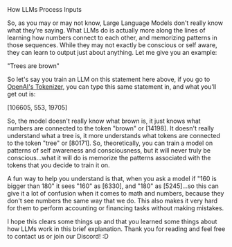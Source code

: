 <Title>Tokenization</Title>
<Tagline>How LLMs Process Inputs</Tagline>

So, as you may or may not know, Large Language Models don't really know what they're saying. What LLMs do is actually more along the lines of learning how numbers connect to each other, and memorizing patterns in those sequences. While they may not exactly be conscious or self aware, they can learn to output just about anything. Let me give you an example:

"Trees are brown"

So let's say you train an LLM on this statement here above, if you go to [OpenAI's Tokenizer](https://platform.openai.com/tokenizer), you can type this same statement in, and what you'll get out is:

[106605, 553, 19705]

So, the model doesn't really know what brown is, it just knows what numbers are connected to the token "brown" or [14198]. It doesn't really understand what a tree is, it more understands what tokens are connected to the token "tree" or [80171]. So, theoretically, you can train a model on patterns of self awareness and consciousness, but it will never truly be conscious...what it will do is memorize the patterns associated with the tokens that you decide to train it on.

A fun way to help you understand is that, when you ask a model if "160 is bigger than 180" it sees "160" as [6330], and "180" as [5245]...so this can give it a lot of confusion when it comes to math and numbers, because they don't see numbers the same way that we do. This also makes it very hard for them to perform accounting or financing tasks without making mistakes.

I hope this clears some things up and that you learned some things about how LLMs work in this brief explanation. Thank you for reading and feel free to contact us or join our Discord! :D